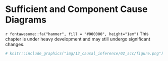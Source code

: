 # Sufficient and Component Cause Diagrams

```{=html}
<!-- 
Hidden comments placeholder
---------------------------

To preview:
bookdown::preview_chapter("chapters/13_causal_inference/02_scc.Rmd")

Copy and paste:
👆**Here's what we did above:**
-->
```

::: under-construction
`r fontawesome::fa("hammer", fill = "#000000", height="1em")` This chapter is under heavy development and may still undergo significant changes.
:::

```r
# knitr::include_graphics("img/13_causal_inference/02_scc/figure.png")
```